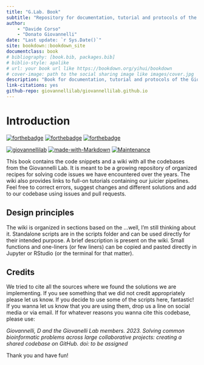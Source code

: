 ```yaml
---
title: "G.Lab. Book"
subtitle: "Repository for documentation, tutorial and protocols of the Giovannelli Lab."
author:
    - "Davide Corso"
    - "Donato Giovannelli"
date: "Last update: `r Sys.Date()`"
site: bookdown::bookdown_site
documentclass: book
# bibliography: [book.bib, packages.bib]
# biblio-style: apalike
# url: your book url like https://bookdown.org/yihui/bookdown
# cover-image: path to the social sharing image like images/cover.jpg
description: "Book for documentation, tutorial and protocols of the Giovannelli Lab."
link-citations: yes
github-repo: giovannellilab/giovannellilab.github.io
---
```


# Introduction

[![forthebadge](https://forthebadge.com/images/badges/cc-by-nd.svg)](https://forthebadge.com)
[![forthebadge](https://forthebadge.com/images/badges/built-with-love.svg)](https://forthebadge.com)
[![forthebadge](https://forthebadge.com/images/badges/uses-badges.svg)](https://forthebadge.com)

[![giovannellilab](https://img.shields.io/badge/BY-Giovannelli_Lab-blue)](http://www.donatogiovannelli.com)
[![made-with-Markdown](https://img.shields.io/badge/Made%20with-code-d65db1.svg)](https://www.r-project.org)
[![Maintenance](https://img.shields.io/badge/Maintained%3F-yes-green.svg)](https://github.com/giovannellilab/GLab_ggplot2_theme/graphs/commit-activity)

This book contains the code snippets and a wiki with all the codebases from the Giovannelli Lab. It is meant to be a growing repository of organized recipes for solving code issues we have encountered over the years. The wiki also provides links to full-on tutorials containing our juicier pipelines. Feel free to correct errors, suggest changes and different solutions and add to our codebase using issues and pull requests.

## Design principles

The wiki is organized in sections based on the ...well, I'm still thinking about it. Standalone scripts are in the scripts folder and can be used directly for their intended purpose. A brief description is present on the wiki. Small functions and one-liners (or few liners) can be copied and pasted directly in Jupyter or RStudio (or the terminal for that matter). 

## Credits
We tried to cite all the sources where we found the solutions we are implementing. If you see something that we did not credit appropriately please let us know. If you decide to use some of the scripts here, fantastic! If you wanna let us know that you are using them, drop us a line on social media or via email. If for whatever reasons you wanna cite this codebase, please use:

*Giovannelli, D and the Giovanelli Lab members. 2023. Solving common bioinformatic problems across large collaborative projects: creating a shared codebase on GitHub. doi: to be assigned*

Thank you and have fun!
